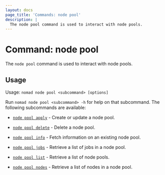```yaml
---
layout: docs
page_title: 'Commands: node pool'
description: |
  The node pool command is used to interact with node pools.
---
```


# Command: node pool

The `node pool` command is used to interact with node pools.

## Usage

Usage: `nomad node pool <subcommand> [options]`

Run `nomad node pool <subcommand> -h` for help on that subcommand. The
following subcommands are available:

- [`node pool apply`][apply] - Create or update a node pool.

- [`node pool delete`][delete] - Delete a node pool.

- [`node pool info`][info] - Fetch information on an existing node pool.

- [`node pool jobs`][jobs] - Retrieve a list of jobs in a node pool.

- [`node pool list`][list] - Retrieve a list of node pools.

- [`node pool nodes`][nodes] - Retrieve a list of nodes in a node pool.

[apply]: /nomad/commands/node-pool/apply
[delete]: /nomad/commands/node-pool/delete
[info]: /nomad/commands/node-pool/info
[jobs]: /nomad/commands/node-pool/jobs
[list]: /nomad/commands/node-pool/list
[nodes]: /nomad/commands/node-pool/nodes

